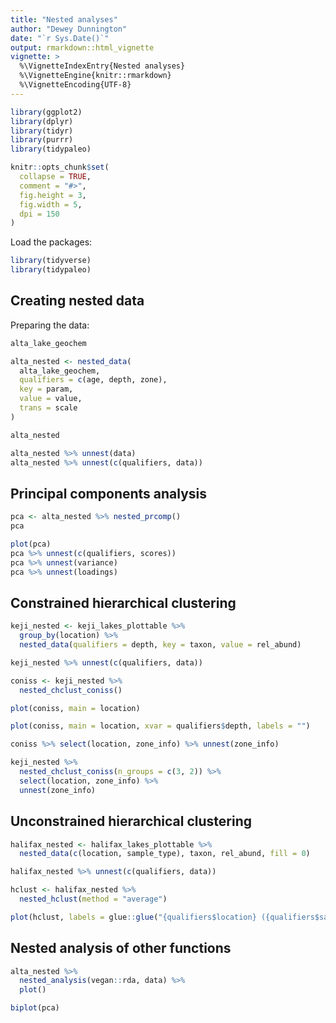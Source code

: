 ```yaml
---
title: "Nested analyses"
author: "Dewey Dunnington"
date: "`r Sys.Date()`"
output: rmarkdown::html_vignette
vignette: >
  %\VignetteIndexEntry{Nested analyses}
  %\VignetteEngine{knitr::rmarkdown}
  %\VignetteEncoding{UTF-8}
---
```


```r
library(ggplot2)
library(dplyr)
library(tidyr)
library(purrr)
library(tidypaleo)

knitr::opts_chunk$set(
  collapse = TRUE,
  comment = "#>",
  fig.height = 3,
  fig.width = 5,
  dpi = 150
)
```

Load the packages:

```r
library(tidyverse)
library(tidypaleo)
```

## Creating nested data

Preparing the data:

```r
alta_lake_geochem
```

```r
alta_nested <- nested_data(
  alta_lake_geochem,
  qualifiers = c(age, depth, zone),
  key = param,
  value = value,
  trans = scale
)

alta_nested
```

```r
alta_nested %>% unnest(data)
alta_nested %>% unnest(c(qualifiers, data))
```

## Principal components analysis

```r
pca <- alta_nested %>% nested_prcomp()
pca
```

```r
plot(pca)
pca %>% unnest(c(qualifiers, scores))
pca %>% unnest(variance)
pca %>% unnest(loadings)
```

## Constrained hierarchical clustering

```r
keji_nested <- keji_lakes_plottable %>%
  group_by(location) %>%
  nested_data(qualifiers = depth, key = taxon, value = rel_abund)

keji_nested %>% unnest(c(qualifiers, data))
```

```r
coniss <- keji_nested %>% 
  nested_chclust_coniss()

plot(coniss, main = location)
```

```r
plot(coniss, main = location, xvar = qualifiers$depth, labels = "")
```

```r
coniss %>% select(location, zone_info) %>% unnest(zone_info)
```

```r
keji_nested %>%
  nested_chclust_coniss(n_groups = c(3, 2)) %>%
  select(location, zone_info) %>% 
  unnest(zone_info)
```

## Unconstrained hierarchical clustering

```r
halifax_nested <- halifax_lakes_plottable %>%
  nested_data(c(location, sample_type), taxon, rel_abund, fill = 0)

halifax_nested %>% unnest(c(qualifiers, data))
```

```r
hclust <- halifax_nested %>%
  nested_hclust(method = "average")

plot(hclust, labels = glue::glue("{qualifiers$location} ({qualifiers$sample_type})"))
```

## Nested analysis of other functions

```r
alta_nested %>%
  nested_analysis(vegan::rda, data) %>%
  plot()
```

```r
biplot(pca)
```

